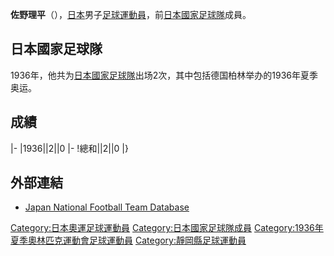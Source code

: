 {{Infobox football biography
|name=佐野理平
|image=
|fullname=佐野理平
|birth_date={{Birth date and age|1912|9|21}}
|cityofbirth=
|countryofbirth=[[日本|日本]]
|height=
|position=[[守門員_(足球)|守門員]]
|currentclub=
|years=
|clubs=
|caps(goals)=
|nationalyears=1936
|nationalteam=[[日本國家足球隊|日本]]
|nationalcaps(goals)=2 (0)
}}
'''佐野理平'''（{{Bd|1912年|9月21日|1992年|3月26日}}），[[日本|日本]]男子[[足球|足球]][[運動員|運動員]]，前[[日本國家足球隊|日本國家足球隊]]成員。

==日本國家足球隊==
1936年，他共为[[日本國家足球隊|日本國家足球隊]]出场2次，其中包括德国柏林举办的1936年夏季奥运。

==成績==
{{Football player national team statistics|JPN}}
|-
|1936||2||0
|-
!總和||2||0
|}

==外部連結==
{{Reflist}}
*[https://web.archive.org/web/20160319092918/http://www.japannationalfootballteam.com/en/players/sano_rihei.html Japan National Football Team Database]

{{1936年奥运会男子足球日本参赛名单}}
{{Japan-sport-bio-stub}}
{{Soccer-player-stub}}
{{DEFAULTSORT:Sano, Rihei}}
[[Category:日本奧運足球運動員|Category:日本奧運足球運動員]]
[[Category:日本國家足球隊成員|Category:日本國家足球隊成員]]
[[Category:1936年夏季奧林匹克運動會足球運動員|Category:1936年夏季奧林匹克運動會足球運動員]]
[[Category:靜岡縣足球運動員|Category:靜岡縣足球運動員]]